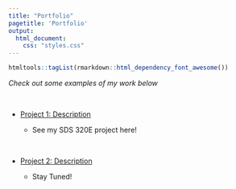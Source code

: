 ```yaml
---
title: "Portfolio"
pagetitle: 'Portfolio'
output: 
  html_document: 
    css: "styles.css"
---
```


```r
htmltools::tagList(rmarkdown::html_dependency_font_awesome())
```


*Check out some examples of my work below*

<br>

- <i class="fa fa-chart-line"> </i> [Project 1: Description](https://pearlgonix.github.io/project1/)

    - See my SDS 320E project here!

<br>

- <i class="fa fa-chart-pie"> </i> [Project 2: Description](https://pearlgonix.github.io/project2/)

    - Stay Tuned!
